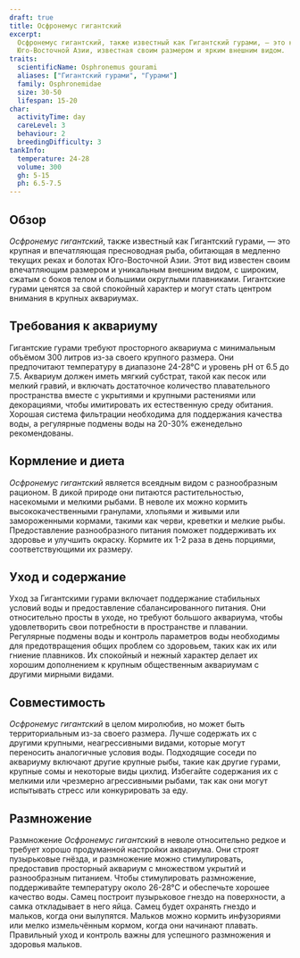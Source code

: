 ```yaml
---
draft: true
title: Осфронемус гигантский
excerpt:
  Осфронемус гигантский, также известный как Гигантский гурами, — это крупная и впечатляющая пресноводная рыба из
  Юго-Восточной Азии, известная своим размером и ярким внешним видом.
traits:
  scientificName: Osphronemus gourami
  aliases: ["Гигантский гурами", "Гурами"]
  family: Osphronemidae
  size: 30-50
  lifespan: 15-20
char:
  activityTime: day
  careLevel: 3
  behaviour: 2
  breedingDifficulty: 3
tankInfo:
  temperature: 24-28
  volume: 300
  gh: 5-15
  ph: 6.5-7.5
---
```


## Обзор

_Осфронемус гигантский_, также известный как Гигантский гурами, — это крупная и впечатляющая пресноводная рыба,
обитающая в медленно текущих реках и болотах Юго-Восточной Азии. Этот вид известен своим впечатляющим размером и
уникальным внешним видом, с широким, сжатым с боков телом и большими округлыми плавниками. Гигантские гурами ценятся за
свой спокойный характер и могут стать центром внимания в крупных аквариумах.

## Требования к аквариуму

Гигантские гурами требуют просторного аквариума с минимальным объёмом 300 литров из-за своего крупного размера. Они
предпочитают температуру в диапазоне 24-28°C и уровень pH от 6.5 до 7.5. Аквариум должен иметь мягкий субстрат, такой
как песок или мелкий гравий, и включать достаточное количество плавательного пространства вместе с укрытиями и крупными
растениями или декорациями, чтобы имитировать их естественную среду обитания. Хорошая система фильтрации необходима для
поддержания качества воды, а регулярные подмены воды на 20-30% еженедельно рекомендованы.

## Кормление и диета

_Осфронемус гигантский_ является всеядным видом с разнообразным рационом. В дикой природе они питаются растительностью,
насекомыми и мелкими рыбами. В неволе их можно кормить высококачественными гранулами, хлопьями и живыми или
замороженными кормами, такими как черви, креветки и мелкие рыбы. Предоставление разнообразного питания поможет
поддерживать их здоровье и улучшить окраску. Кормите их 1-2 раза в день порциями, соответствующими их размеру.

## Уход и содержание

Уход за Гигантскими гурами включает поддержание стабильных условий воды и предоставление сбалансированного питания. Они
относительно просты в уходе, но требуют большого аквариума, чтобы удовлетворить свои потребности в пространстве и
плавании. Регулярные подмены воды и контроль параметров воды необходимы для предотвращения общих проблем со здоровьем,
таких как их или гниение плавников. Их спокойный и нежный характер делает их хорошим дополнением к крупным общественным
аквариумам с другими мирными видами.

## Совместимость

_Осфронемус гигантский_ в целом миролюбив, но может быть территориальным из-за своего размера. Лучше содержать их с
другими крупными, неагрессивными видами, которые могут переносить аналогичные условия воды. Подходящие соседи по
аквариуму включают другие крупные рыбы, такие как другие гурами, крупные сомы и некоторые виды цихлид. Избегайте
содержания их с мелкими или чрезмерно агрессивными рыбами, так как они могут испытывать стресс или конкурировать за еду.

## Размножение

Размножение _Осфронемус гигантский_ в неволе относительно редкое и требует хорошо продуманной настройки аквариума. Они
строят пузырьковые гнёзда, и размножение можно стимулировать, предоставив просторный аквариум с множеством укрытий и
разнообразным питанием. Чтобы стимулировать размножение, поддерживайте температуру около 26-28°C и обеспечьте хорошее
качество воды. Самец построит пузырьковое гнездо на поверхности, а самка откладывает в него яйца. Самец будет охранять
гнездо и мальков, когда они вылупятся. Мальков можно кормить инфузориями или мелко измельчённым кормом, когда они
начинают плавать. Правильный уход и контроль важны для успешного размножения и здоровья мальков.

